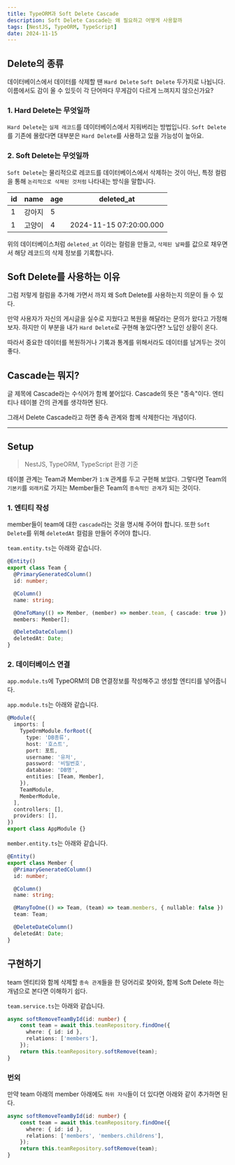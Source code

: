 ```yaml
---
title: TypeORM과 Soft Delete Cascade
description: Soft Delete Cascade는 왜 필요하고 어떻게 사용할까
tags: [NestJS, TypeORM, TypeScript]
date: 2024-11-15
---
```


## Delete의 종류

데이터베이스에서 데이터를 삭제할 땐 `Hard Delete` `Soft Delete` 두가지로 나뉩니다.
이름에서도 감이 올 수 있듯이 각 단어마다 무게감이 다르게 느껴지지 않으신가요?

### 1. Hard Delete는 무엇일까

`Hard Delete`는 `실제 레코드`를 데이터베이스에서 지워버리는 방법입니다.
`Soft Delete`를 기존에 몰랐다면 대부분은 `Hard Delete`를 사용하고 있을 가능성이 높아요.

### 2. Soft Delete는 무엇일까

`Soft Delete`는 물리적으로 레코드를 데이터베이스에서 삭제하는 것이 아닌,
특정 컬럼을 통해 `논리적으로 삭제된 것처럼` 나타내는 방식을 말합니다.

| id  | name  | age  | deleted_at  |
|-----|-----|-----|-----|
| 1  | 강아지  | 5  |   |
| 1  | 고양이  | 4  | 2024-11-15 07:20:00.000  |

위의 데이터베이스처럼 `deleted_at` 이라는 컬럼을 만들고,
`삭제된 날짜`를 값으로 채우면서 해당 레코드의 삭제 정보를 기록합니다.

## Soft Delete를 사용하는 이유

그럼 저렇게 컬럼을 추가해 가면서 까지 왜 Soft Delete를 사용하는지 의문이 들 수 있다.

만약 사용자가 자신의 게시글을 실수로 지웠다고 복원을 해달라는 문의가 왔다고 가정해보자.
하지만 이 부분을 내가 `Hard Delete`로 구현해 놓았다면? 노답인 상황이 온다.

따라서 중요한 데이터를 복원하거나 기록과 통계를 위해서라도 데이터를 남겨두는 것이 좋다.

## Cascade는 뭐지?

글 제목에 Cascade라는 수식어가 함께 붙어있다.
Cascade의 뜻은 "종속"이다. 엔티티나 테이블 간의 관계를 생각하면 된다.

그래서 Delete Cascade라고 하면 종속 관계와 함께 삭제한다는 개념이다.

***

## Setup

> NestJS, TypeORM, TypeScript 환경 기준

테이블 관계는 Team과 Member가 `1:N` 관계를 두고 구현해 보았다.
그렇다면 Team의 `기본키`를 `외래키`로 가지는 Member들은 Team의 `종속적인 관계`가 되는 것이다.

### 1. 엔티티 작성

member들이 team에 대한 `cascade`라는 것을 명시해 주어야 합니다.
또한 `Soft Delete`를 위해 `deletedAt` 컬럼을 만들어 주어야 합니다.

`team.entity.ts`는 아래와 같습니다.

```ts {9 , 12-13}
@Entity()
export class Team {
  @PrimaryGeneratedColumn()
  id: number;

  @Column()
  name: string;

  @OneToMany(() => Member, (member) => member.team, { cascade: true })
  members: Member[];

  @DeleteDateColumn()
  deletedAt: Date;
}
```

### 2. 데이터베이스 연결

`app.module.ts`에 TypeORM의 DB 연결정보를 작성해주고 생성할 엔티티를 넣어줍니다.

`app.module.ts`는 아래와 같습니다.

```ts {10, 12-13}
@Module({
  imports: [
    TypeOrmModule.forRoot({
      type: 'DB종류',
      host: '호스트',
      port: 포트,
      username: '유저',
      password: '비밀번호',
      database: 'DB명',
      entities: [Team, Member],
    }),
    TeamModule,
    MemberModule,
  ],
  controllers: [],
  providers: [],
})
export class AppModule {}
```

`member.entity.ts`는 아래와 같습니다.

```ts {9, 12-13}
@Entity()
export class Member {
  @PrimaryGeneratedColumn()
  id: number;

  @Column()
  name: string;

  @ManyToOne(() => Team, (team) => team.members, { nullable: false })
  team: Team;

  @DeleteDateColumn()
  deletedAt: Date;
}
```

## 구현하기

team 엔티티와 함께 삭제할 `종속 관계`들을 한 덩어리로 찾아와,
함께 Soft Delete 하는 개념으로 본다면 이해하기 쉽다.

`team.service.ts`는 아래와 같습니다.

```ts {4, 6}
async softRemoveTeamById(id: number) {
    const team = await this.teamRepository.findOne({
      where: { id: id },
      relations: ['members'],
    });
    return this.teamRepository.softRemove(team);
}
```

### 번외

만약 team 아래의 member 아래에도 `하위 자식`들이 더 있다면 아래와 같이 추가하면 된다.

```ts {4}
async softRemoveTeamById(id: number) {
    const team = await this.teamRepository.findOne({
      where: { id: id },
      relations: ['members', 'members.childrens'],
    });
    return this.teamRepository.softRemove(team);
}
```